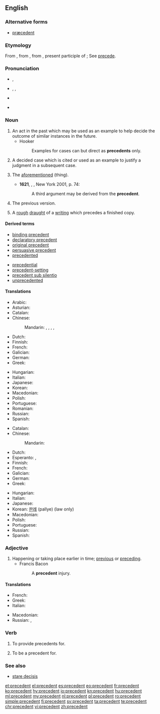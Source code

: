 ==English==
{{wikipedia}}

===Alternative forms===
* [[præcedent]] {{qualifier|archaic}}

===Etymology===
From {{etyl|enm|en}}, from {{etyl|fro|en}}, from {{etyl|la|en}} {{term|praecēdēns|lang=la}}, present participle of {{term|praecedo|praecēdere|lang=la|to precede}}; See [[precede]].

===Pronunciation===
* {{a|UK|adjective}} {{IPA|/pɹiˈsiː.dənt/}}, {{X-SAMPA|/pr\i"si:.d@nt/}}
* {{a|UK|US|noun}} {{enPR|prĕs'ĭ-dənt}}, {{IPA|/ˈpɹɛs.ɪ.dənt/}}, {{X-SAMPA|/"pr\Es.I.d@nt/}}
* {{audio|en-us-precedent.ogg|Audio (US)}}
* {{a|Aus|noun}} {{IPA|/ˈpɹi.sɪ.dənt/}} {{rfp|lang=en|check the Australian pronunciation; I transcribed it from actual speech. -sche. Also, I think the adj. is not pronounced as the noun in the US, DCDuring}}

===Noun===
{{en-noun}}

# An act in the past which may be used as an example to help decide the outcome of similar instances in the future.
#* Hooker
#*: Examples for cases can but direct as '''precedents''' only.
# {{context|legal|lang=en}} A decided case which is cited or used as an example to justify a judgment in a subsequent case.
# {{rfd-sense}} {{context|obsolete|with definite article|lang=en}} The [[aforementioned]] (thing).
#* '''1621''', {{w|Robert Burton}}, ''{{w|The Anatomy of Melancholy}}'', New York 2001, p. 74:
#*: A third argument may be derived from the '''precedent'''.
# {{rfd-sense}} The previous version.
# {{context|obsolete|lang=en}} A [[rough]] [[draught]] of a [[writing]] which precedes a finished copy.
#: {{rfquotek|Shakespeare}}

====Derived terms====
{{rel-top|terms derived from precedent ''(noun)''}}
* [[binding precedent]]
* [[declaratory precedent]]
* [[original precedent]]
* [[persuasive precedent]]
* [[precedented]]
{{rel-mid}}
* [[precedential]]
* [[precedent-setting]]
* [[precedent sub silentio]]
* [[unprecedented]]
{{rel-bottom}}

====Translations====
{{trans-top|past act used as example}}
* Arabic: {{t|ar|سابقة|sc=Arab}}
* Asturian: {{t|ast|precedente|m}}
* Catalan: {{t|ca|precedent|m}}
* Chinese:
*: Mandarin: {{t|cmn|實例|sc=Hani}}, {{t+|cmn|实例|tr=shílì|sc=Hani}}, {{t+|cmn|範例|sc=Hani}}, {{t+|cmn|范例|tr=fànlì|sc=Hani}}, {{t+|cmn|事例|tr=shìlì|sc=Hani}}
* Dutch: {{t+|nl|precedent}}
* Finnish: {{t+|fi|ennakkotapaus}}
* French: {{t+|fr|précédent}}
* Galician: {{t|gl|precedente|m}}
* German: {{t|de|Präzedens|n}}
* Greek: {{t+|el|προηγούμενο|n|tr=prοigoúmeno}}
{{trans-mid}}
* Hungarian: {{t+|hu|precedens}}
* Italian: {{t+|it|precedente|m}}
* Japanese: {{t|ja|先例|tr=senrei}}
* Korean: {{t+|ko|사례|tr=sarye|sc=Hang}}
* Macedonian: {{t|mk|преседан|m|tr=presedán}}
* Polish: {{t|pl|precedens|m}}
* Portuguese: {{t+|pt|precedente|m}}
* Romanian: {{t|ro|precedent}}
* Russian: {{t+|ru|прецедент|m|tr=pr'eced'ént}}
* Spanish: {{t+|es|precedente|m}}
{{trans-bottom}}

{{trans-top|prior judgment in law}}
* Catalan: {{t|ca|precedent|m}}
* Chinese:
*: Mandarin: {{t+|cmn|判例|tr=pànlì|sc=Hani}}
* Dutch: {{t|nl|jurisprudentie}}
* Esperanto: {{t|eo|precedento}}, {{t|eo|precedenco}}
* Finnish: {{t+|fi|ennakkotapaus}}
* French: {{t+|fr|jurisprudence}}
* Galician: {{t|gl|precedente|m}}
* German: {{t+|de|Präzedenzfall|m}}
* Greek: {{t+|el|δεδικασμένο|n|tr=dedikasméno}}
{{trans-mid}}
* Hungarian: {{t+|hu|precedens}}
* Italian: {{t+|it|precedente|m}}
* Japanese: {{t+|ja|判例|tr=hanrei}}
* Korean: [[판례]] (pallye) (law only)
* Macedonian: {{t|mk|преседан|m|tr=presedán}}
* Polish: {{t|pl|precedens|m}}
* Portuguese: {{t+|pt|precedente|m}}
* Russian: {{t+|ru|прецедент|m|tr=pr'eced'ént}}
* Spanish: {{t+|es|precedente|m}}
{{trans-bottom}}

===Adjective===
{{en-adj|-}}

# Happening or taking place earlier in time; [[previous]] or [[preceding]].
#* Francis Bacon
#*: A '''precedent''' injury.

====Translations====
{{trans-top|earlier in time}}
* French: {{t+|fr|précédent}}
* Greek: {{t+|el|προηγούμενος|tr=prοigoúmenos}}
* Italian: {{t+|it|precedente}}
{{trans-mid}}
* Macedonian: {{t|mk|претходен|m|tr=préthoden}}
* Russian: {{t+|ru|предшествующий|tr=pr'edšéstvujuš'ij}}, {{t+|ru|предыдущий|tr=pr'edydúš'ij}}
{{trans-bottom}}

===Verb===
{{en-verb}}

# {{context|transitive|legal|lang=en}} To provide precedents for.
# {{context|transitive|legal|lang=en}} To be a precedent for.

===See also===
* [[stare decisis]]

[[et:precedent]]
[[el:precedent]]
[[es:precedent]]
[[eo:precedent]]
[[fr:precedent]]
[[ko:precedent]]
[[hy:precedent]]
[[io:precedent]]
[[kn:precedent]]
[[hu:precedent]]
[[ml:precedent]]
[[my:precedent]]
[[nl:precedent]]
[[pl:precedent]]
[[ro:precedent]]
[[simple:precedent]]
[[fi:precedent]]
[[sv:precedent]]
[[ta:precedent]]
[[te:precedent]]
[[chr:precedent]]
[[vi:precedent]]
[[zh:precedent]]